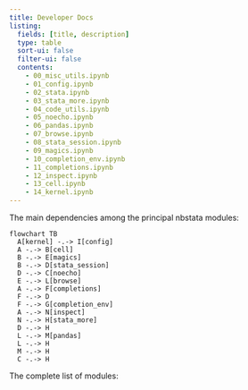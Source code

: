 ```yaml
---
title: Developer Docs
listing:
  fields: [title, description]
  type: table
  sort-ui: false
  filter-ui: false
  contents:
    - 00_misc_utils.ipynb
    - 01_config.ipynb
    - 02_stata.ipynb
    - 03_stata_more.ipynb
    - 04_code_utils.ipynb
    - 05_noecho.ipynb
    - 06_pandas.ipynb
    - 07_browse.ipynb
    - 08_stata_session.ipynb
    - 09_magics.ipynb
    - 10_completion_env.ipynb
    - 11_completions.ipynb
    - 12_inspect.ipynb
    - 13_cell.ipynb
    - 14_kernel.ipynb
---
```

The main dependencies among the principal nbstata modules:
```mermaid
flowchart TB
  A[kernel] -.-> I[config]
  A -.-> B[cell]
  B -.-> E[magics]
  B -.-> D[stata_session]
  D -.-> C[noecho]
  E -.-> L[browse]
  A -.-> F[completions]
  F -.-> D
  F -.-> G[completion_env]
  A -.-> N[inspect]
  N -.-> H[stata_more]
  D -.-> H
  L -.-> M[pandas]
  L -.-> H
  M -.-> H
  C -.-> H
```
The complete list of modules: